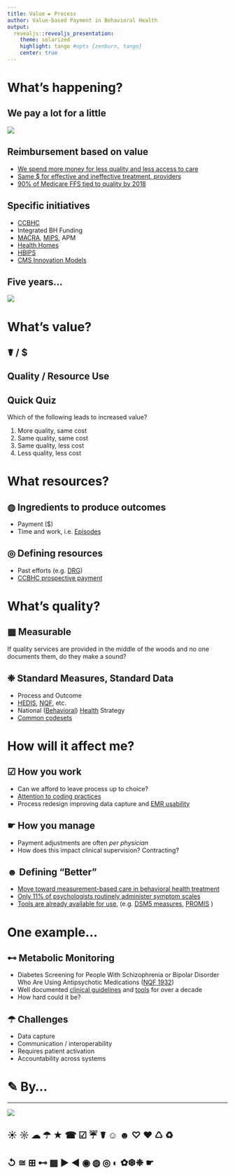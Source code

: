 ```yaml
---
title: Value ► Process
author: Value-based Payment in Behavioral Health
output:
  revealjs::revealjs_presentation:
    theme: solarized
    highlight: tango #opts {zenburn, tango}
    center: true
---
```


# What's happening? 

## We pay a lot for a little {data-background=#073642}

![](kaiser_spending.PNG)

## Reimbursement based on value {data-background=#eee8d5}

- [We spend more money for less quality and less access to care](http://www.commonwealthfund.org/publications/issue-briefs/2015/oct/us-health-care-from-a-global-perspective)
- [Same $ for effective and ineffective treatment, providers](http://vbidcenter.org/v-bid-in-action-driving-value-through-clinically-nuanced-incentives/)
- [90% of Medicare FFS tied to quality by 2018](https://www.cms.gov/Newsroom/MediaReleaseDatabase/Fact-sheets/Other-Content-Types/2015-01-26-2.PNG)

## Specific initiatives {data-background=#eee8d5}

- [CCBHC](http://www.samhsa.gov/section-223/quality-measures)
- Integrated BH Funding
- [MACRA](http://www.ama-assn.org/ama/pub/advocacy/topics/medicare-physician-payment-reform.page), [MIPS](https://www.cms.gov/Medicare/Quality-Initiatives-Patient-Assessment-Instruments/Value-Based-Programs/MACRA-MIPS-and-APMs/MIPS-Scoring-Methodology-slide-deck.pdf), APM
- [Health Homes](https://www.medicaid.gov/state-resource-center/medicaid-state-technical-assistance/health-homes-technical-assistance/downloads/health-home-core-set-manual.pdf)
- [HBIPS](https://www.qualitycheck.org/)
- [CMS Innovation Models](https://innovation.cms.gov/initiatives/index.html#views=models)

## Five years... {data-background=#073642}

![](mips_adjust.PNG)

# What's value?

## ☤ / $

## Quality / Resource Use 

## Quick Quiz {data-background=#859900}

Which of the following leads to increased value?

1. More quality, same cost
2. Same quality, same cost
3. Same quality, less cost
4. Less quality, less cost

# What resources? {data-background=#eee8d5}

## ◍ Ingredients to produce outcomes

- Payment ($)
- Time and work, i.e. [Episodes](https://www.cms.gov/Medicare/Quality-Initiatives-Patient-Assessment-Instruments/Value-Based-Programs/MACRA-MIPS-and-APMs/EGM-Design-Report.pdf)

## ◎ Defining resources

- Past efforts (e.g. [DRG](https://www.cms.gov/Medicare/Medicare-Fee-for-Service-Payment/AcuteInpatientPPS/index.html?redirect=/acuteinpatientpps/))
- [CCBHC prospective payment](http://www.samhsa.gov/section-223/certification-resource-guides/prospective-payment-system)

# What's quality? {data-background=#eee8d5}

## ▦ Measurable {data-background=#eee8d5}

If quality services are provided in the middle of the woods and no one documents them, do they make a sound?

## ❉ Standard Measures, Standard Data {data-background=#eee8d5}

- Process and Outcome
- [HEDIS](http://www.ncqa.org/hedis-quality-measurement/hedis-measures), [NQF](http://www.qualityforum.org/QPS/QPSTool.aspx), etc.
- National ([Behavioral](http://www.samhsa.gov/data/national-behavioral-health-quality-framework)) [Health](http://www.ahrq.gov/workingforquality/nqs/nqsfactsheet.pdf) Strategy
- [Common codesets](https://vsac.nlm.nih.gov/) 

# How will it affect me? {data-background=#eee8d5}

## ☑ How you work {data-background=#eee8d5}

- Can we afford to leave process up to choice?
- [Attention to coding practices](http://bok.ahima.org/doc?oid=69799#.V4_vRTX36SQ)
- Process redesign improving data capture and [EMR usability](http://jamia.oxfordjournals.org/content/early/2015/06/06/jamia.ocv050)

## ☛ How you manage {data-background=#eee8d5}

- Payment adjustments are often *per physician*
- How does this impact clinical supervision?  Contracting?

## ☻ Defining "Better" {data-background=#073642}

- [Move toward measurement-based care in behavioral health treatment](http://thekennedyforum-dot-org.s3.amazonaws.com/documents/KennedyForum-MeasurementBasedCare_2.pdf)
- [Only 11% of psychologists routinely administer symptom scales](http://www.ncbi.nlm.nih.gov/pubmed/19916162)
- [Tools are already available for use](http://thekennedyforum-dot-org.s3.amazonaws.com/documents/MBC_supplement.pdf), (e.g. [DSM5 measures](https://www.psychiatry.org/psychiatrists/practice/dsm/dsm-5/online-assessment-measures), [PROMIS](http://www.healthmeasures.net/explore-measurement-systems/promis) )

# One example...

## ⊷ Metabolic Monitoring {data-background=#eee8d5}

- Diabetes Screening for People With Schizophrenia or Bipolar Disorder Who Are Using Antipsychotic Medications ([NQF 1932](http://www.qualityforum.org/QPS/1932))
- Well documented [clinical guidelines](http://care.diabetesjournals.org/content/27/2/596.full?ijkey) and [tools](http://www.cqaimh.org/pdf/tool_metabolic.pdf) for over a decade
- How hard could it be?

## ☂ Challenges

- Data capture
- Communication / interoperability
- Requires patient activation
- Accountability across systems

# ✎ By...

----

![](tbdSolutions-logo.png)

## ☀ ☼ ☁ ☂ ★ ☎ ☑ ☔ ☤ ☺ ☻ ♡ ♥ ♺ ♻
## ↺ ≅ ⊞ ⊷  ▦  ► ◀ ◉ ◍ ◎ ◐ ✿❆❉ ☛

